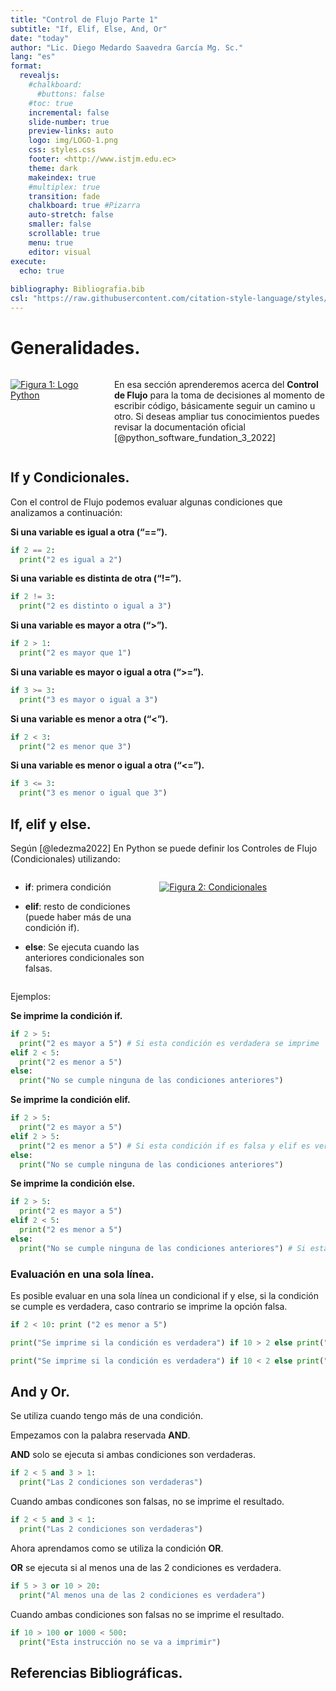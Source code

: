 ```yaml
---
title: "Control de Flujo Parte 1"
subtitle: "If, Elif, Else, And, Or"
date: "today"
author: "Lic. Diego Medardo Saavedra García Mg. Sc."
lang: "es"
format:
  revealjs:
    #chalkboard: 
      #buttons: false
    #toc: true
    incremental: false
    slide-number: true
    preview-links: auto
    logo: img/LOGO-1.png
    css: styles.css
    footer: <http://www.istjm.edu.ec>
    theme: dark
    makeindex: true
    #multiplex: true
    transition: fade
    chalkboard: true #Pizarra
    auto-stretch: false
    smaller: false
    scrollable: true
    menu: true
    editor: visual
execute: 
  echo: true
    
bibliography: Bibliografia.bib
csl: "https://raw.githubusercontent.com/citation-style-language/styles/master/apa.csl"
---
```


# Generalidades.

::: columns
::: {.column width="30%"}
[![Figura 1: Logo Python](img/Python_(programming_language)-Logo.wine.png){fig-align="left"}](https://download.logo.wine/logo/Python_(programming_language)/Python_(programming_language)-Logo.wine.png)
:::

::: {.column width="70%"}
En esa sección aprenderemos acerca del **Control de Flujo** para la toma de decisiones al momento de escribir código, básicamente seguir un camino u otro. Si deseas ampliar tus conocimientos puedes revisar la documentación oficial [@python_software_fundation_3_2022]
:::
:::

## If y Condicionales.

Con el control de Flujo podemos evaluar algunas condiciones que analizamos a continuación:

**Si una variable es igual a otra ("==").**

```python
if 2 == 2:
  print("2 es igual a 2")
```

**Si una variable es distinta de otra ("!=").**

```python
if 2 != 3:
  print("2 es distinto o igual a 3")
```

**Si una variable es mayor a otra ("\>").**

```python
if 2 > 1:
  print("2 es mayor que 1")
```

**Si una variable es mayor o igual a otra ("\>=").**

```python
if 3 >= 3:
  print("3 es mayor o igual a 3")
```

**Si una variable es menor a otra ("\<").**

```python
if 2 < 3:
  print("2 es menor que 3")
```

**Si una variable es menor o igual a otra ("\<=").**

```python
if 3 <= 3:
  print("3 es menor o igual que 3")
```

## If, elif y else.

Según [@ledezma2022] En Python se puede definir los Controles de Flujo (Condicionales) utilizando:

::: columns
::: {.column width="45%"}
-   **if**: primera condición

-   **elif**: resto de condiciones (puede haber más de una condición if).

-   **else**: Se ejecuta cuando las anteriores condicionales son falsas.
:::

::: {.column width="55%"}
[![Figura 2: Condicionales](images/paste-86DB30FB.png){fig-align="center"}](https://drive.google.com/file/d/12_1yUhaGeoH7wLGqrHiSx987FMdqM_Mv/view)
:::
:::

Ejemplos:

**Se imprime la condición if.**

```python
if 2 > 5: 
  print("2 es mayor a 5") # Si esta condición es verdadera se imprime
elif 2 < 5: 
  print("2 es menor a 5") 
else:
  print("No se cumple ninguna de las condiciones anteriores")
```

**Se imprime la condición elif.**

```python
if 2 > 5: 
  print("2 es mayor a 5") 
elif 2 > 5: 
  print("2 es menor a 5") # Si esta condición if es falsa y elif es verdadera se imprime
else:
  print("No se cumple ninguna de las condiciones anteriores")
```

**Se imprime la condición else.**

```python
if 2 > 5: 
  print("2 es mayor a 5") 
elif 2 < 5: 
  print("2 es menor a 5") 
else: 
  print("No se cumple ninguna de las condiciones anteriores") # Si esta condiciones anteriores no se cumplen se imprime
```

### Evaluación en una sola línea.

Es posible evaluar en una sola línea un condicional if y else, si la condición se cumple es verdadera, caso contrario se imprime la opción falsa.

```python
if 2 < 10: print ("2 es menor a 5")
```

```python
print("Se imprime si la condición es verdadera") if 10 > 2 else print("Se imprime si la condición es falsa")
```

```python
print("Se imprime si la condición es verdadera") if 10 < 2 else print("Se imprime si la condición es falsa")

```

## And y Or.

Se utiliza cuando tengo más de una condición.

Empezamos con la palabra reservada **AND**.

**AND** solo se ejecuta si ambas condiciones son verdaderas.

```python
if 2 < 5 and 3 > 1:
  print("Las 2 condiciones son verdaderas")
```

Cuando ambas condicones son falsas, no se imprime el resultado.

```python
if 2 < 5 and 3 < 1:
  print("Las 2 condiciones son verdaderas")
```

Ahora aprendamos como se utiliza la condición **OR**.

**OR** se ejecuta si al menos una de las 2 condiciones es verdadera.

```python
if 5 > 3 or 10 > 20:
  print("Al menos una de las 2 condiciones es verdadera")
```

Cuando ambas condiciones son falsas no se imprime el resultado.

```python
if 10 > 100 or 1000 < 500:
  print("Esta instrucción no se va a imprimir")
```

## Referencias Bibliográficas.
